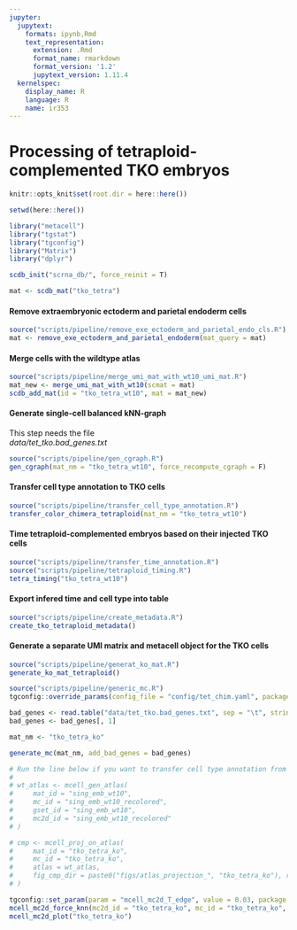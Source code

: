 ```yaml
---
jupyter:
  jupytext:
    formats: ipynb,Rmd
    text_representation:
      extension: .Rmd
      format_name: rmarkdown
      format_version: '1.2'
      jupytext_version: 1.11.4
  kernelspec:
    display_name: R
    language: R
    name: ir353
---
```


# Processing of tetraploid-complemented TKO embryos

```r
knitr::opts_knit$set(root.dir = here::here())
```

```r
setwd(here::here())
```

```r
library("metacell")
library("tgstat")
library("tgconfig")
library("Matrix")
library("dplyr")
```

```r
scdb_init("scrna_db/", force_reinit = T)
```

```r
mat <- scdb_mat("tko_tetra")
```

#### Remove extraembryonic ectoderm and parietal endoderm cells

```r
source("scripts/pipeline/remove_exe_ectoderm_and_parietal_endo_cls.R")
mat <- remove_exe_ectoderm_and_parietal_endoderm(mat_query = mat)
```

#### Merge cells with the wildtype atlas

```r
source("scripts/pipeline/merge_umi_mat_with_wt10_umi_mat.R")
mat_new <- merge_umi_mat_with_wt10(scmat = mat)
scdb_add_mat(id = "tko_tetra_wt10", mat = mat_new)
```

#### Generate single-cell balanced kNN-graph
This step needs the file  
_data/tet_tko.bad_genes.txt_

```r
source("scripts/pipeline/gen_cgraph.R")
gen_cgraph(mat_nm = "tko_tetra_wt10", force_recompute_cgraph = F)
```

#### Transfer cell type annotation to TKO cells

```r
source("scripts/pipeline/transfer_cell_type_annotation.R")
transfer_color_chimera_tetraploid(mat_nm = "tko_tetra_wt10")
```

#### Time tetraploid-complemented embryos based on their injected TKO cells

```r
source("scripts/pipeline/transfer_time_annotation.R")
source("scripts/pipeline/tetraploid_timing.R")
tetra_timing("tko_tetra_wt10")
```

#### Export infered time and cell type into table

```r
source("scripts/pipeline/create_metadata.R")
create_tko_tetraploid_metadata()
```

#### Generate a separate UMI matrix and metacell object for the TKO cells

```r
source("scripts/pipeline/generat_ko_mat.R")
generate_ko_mat_tetraploid()
```

```r
source("scripts/pipeline/generic_mc.R")
tgconfig::override_params(config_file = "config/tet_chim.yaml", package = "metacell")

bad_genes <- read.table("data/tet_tko.bad_genes.txt", sep = "\t", stringsAsFactors = F)
bad_genes <- bad_genes[, 1]

mat_nm <- "tko_tetra_ko"

generate_mc(mat_nm, add_bad_genes = bad_genes)
```

```r
# Run the line below if you want to transfer cell type annotation from the WT atlas to the tko_tetra_ko metacell object
#
# wt_atlas <- mcell_gen_atlas(
#     mat_id = "sing_emb_wt10",
#     mc_id = "sing_emb_wt10_recolored",
#     gset_id = "sing_emb_wt10",
#     mc2d_id = "sing_emb_wt10_recolored"
# )

# cmp <- mcell_proj_on_atlas(
#     mat_id = "tko_tetra_ko",
#     mc_id = "tko_tetra_ko",
#     atlas = wt_atlas,
#     fig_cmp_dir = paste0("figs/atlas_projection_", "tko_tetra_ko"), recolor_mc_id = "tko_tetra_ko", ten2mars = F
# )
```

```r
tgconfig::set_param(param = "mcell_mc2d_T_edge", value = 0.03, package = "metacell")
mcell_mc2d_force_knn(mc2d_id = "tko_tetra_ko", mc_id = "tko_tetra_ko", graph_id = "tko_tetra_ko", graph_parametric = T, feats_gset = "tko_tetra_ko")
mcell_mc2d_plot("tko_tetra_ko")
```

```r

```

```r

```
